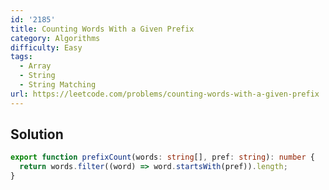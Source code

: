 ```yaml
---
id: '2185'
title: Counting Words With a Given Prefix
category: Algorithms
difficulty: Easy
tags:
  - Array
  - String
  - String Matching
url: https://leetcode.com/problems/counting-words-with-a-given-prefix
---
```


## Solution

```typescript showLineNumbers
export function prefixCount(words: string[], pref: string): number {
  return words.filter((word) => word.startsWith(pref)).length;
}
```
